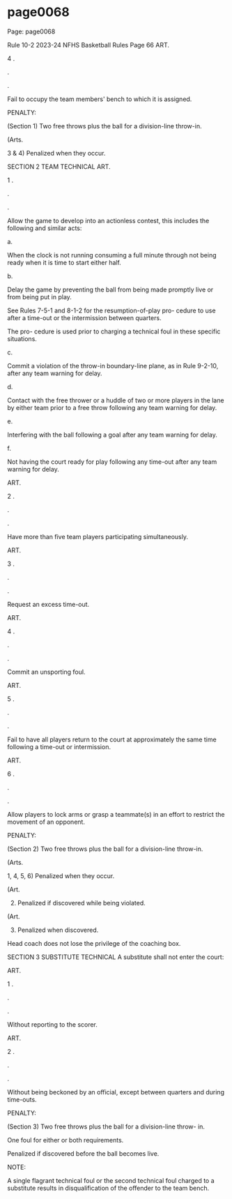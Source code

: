 
# page0068

Page: page0068

Rule 10-2 2023-24 NFHS Basketball Rules Page 66 ART.

4 .

.

.

Fail to occupy the team members' bench to which it is assigned.

PENALTY:

(Section 1) Two free throws plus the ball for a division-line throw-in.

(Arts.

3 & 4) Penalized when they occur.

SECTION 2 TEAM TECHNICAL ART.

1 .

.

.

Allow the game to develop into an actionless contest, this includes the following and similar acts:

a.

When the clock is not running consuming a full minute through not being ready when it is time to start either half.

b.

Delay the game by preventing the ball from being made promptly live or from being put in play.

See Rules 7-5-1 and 8-1-2 for the resumption-of-play pro- cedure to use after a time-out or the intermission between quarters.

The pro- cedure is used prior to charging a technical foul in these specific situations.

c.

Commit a violation of the throw-in boundary-line plane, as in Rule 9-2-10, after any team warning for delay.

d.

Contact with the free thrower or a huddle of two or more players in the lane by either team prior to a free throw following any team warning for delay.

e.

Interfering with the ball following a goal after any team warning for delay.

f.

Not having the court ready for play following any time-out after any team warning for delay.

ART.

2 .

.

.

Have more than five team players participating simultaneously.

ART.

3 .

.

.

Request an excess time-out.

ART.

4 .

.

.

Commit an unsporting foul.

ART.

5 .

.

.

Fail to have all players return to the court at approximately the same time following a time-out or intermission.

ART.

6 .

.

.

Allow players to lock arms or grasp a teammate(s) in an effort to restrict the movement of an opponent.

PENALTY:

(Section 2) Two free throws plus the ball for a division-line throw-in.

(Arts.

1, 4, 5, 6) Penalized when they occur.

(Art.

2) Penalized if discovered while being violated.

(Art.

3) Penalized when discovered.

Head coach does not lose the privilege of the coaching box.

SECTION 3 SUBSTITUTE TECHNICAL A substitute shall not enter the court:

ART.

1 .

.

.

Without reporting to the scorer.

ART.

2 .

.

.

Without being beckoned by an official, except between quarters and during time-outs.

PENALTY:

(Section 3) Two free throws plus the ball for a division-line throw- in.

One foul for either or both requirements.

Penalized if discovered before the ball becomes live.

NOTE:

A single flagrant technical foul or the second technical foul charged to a substitute results in disqualification of the offender to the team bench.
  